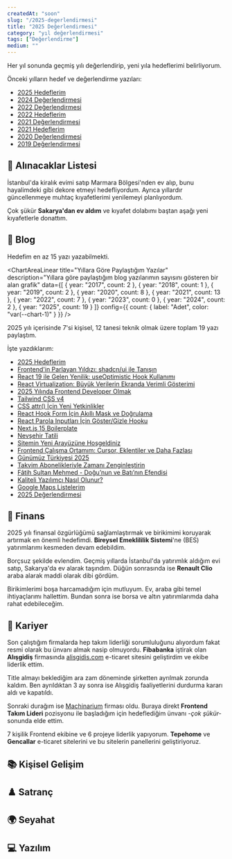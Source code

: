 ```yaml
---
createdAt: "soon"
slug: "/2025-degerlendirmesi"
title: "2025 Değerlendirmesi"
category: "yıl değerlendirmesi"
tags: ["Değerlendirme"]
medium: ""
---
```


Her yıl sonunda geçmiş yılı değerlendirip, yeni yıla hedeflerimi belirliyorum.

Önceki yılların hedef ve değerlendirme yazıları:
- [2025 Hedeflerim](/blog/2025-hedeflerim/)
- [2024 Değerlendirmesi](/blog/2024-degerlendirmesi/)
- [2022 Değerlendirmesi](/blog/2022-degerlendirmesi/)
- [2022 Hedeflerim](/blog/2022-hedeflerim/)
- [2021 Değerlendirmesi](/blog/2021-degerlendirmesi/)
- [2021 Hedeflerim](/blog/2021-hedeflerim/)
- [2020 Değerlendirmesi](/blog/2020-degerlendirmesi/)
- [2019 Değerlendirmesi](/blog/2019-degerlendirmesi/)

## 🧺 Alınacaklar Listesi

İstanbul'da kiralık evimi satıp Marmara Bölgesi'nden ev alıp, bunu hayalimdeki gibi dekore etmeyi hedefliyordum. Ayrıca yıllardır güncellenmeye muhtaç kıyafetlerimi yenilemeyi planlıyordum.

Çok şükür **Sakarya'dan ev aldım** ve kıyafet dolabımı baştan aşağı yeni kıyafetlerle donattım.

## 📝 Blog

Hedefim en az 15 yazı yazabilmekti.

<ChartAreaLinear
	title="Yıllara Göre Paylaştığım Yazılar"
	description="Yıllara göre paylaştığım blog yazılarımın sayısını gösteren bir alan grafik"
	data={[
		{ year: "2017", count: 2 },
		{ year: "2018", count: 1 },
		{ year: "2019", count: 2 },
		{ year: "2020", count: 8 },
		{ year: "2021", count: 13 },
		{ year: "2022", count: 7 },
		{ year: "2023", count: 0 },
		{ year: "2024", count: 2 },
		{ year: "2025", count: 19 }
	]}
	config={{
		count: {
			label: "Adet",
			color: "var(--chart-1)"
		}
	}}
/>

2025 yılı içerisinde 7'si kişisel, 12 tanesi teknik olmak üzere toplam 19 yazı paylaştım.

İşte yazdıklarım:

- [2025 Hedeflerim](/blog/2025-hedeflerim/)
- [Frontend'in Parlayan Yıldızı: shadcn/ui ile Tanışın](/blog/frontendin-parlayan-yildizi-shadcn-ui-ile-tanisin/)
- [React 19 ile Gelen Yenilik: useOptimistic Hook Kullanımı](/blog/react-19-ile-gelen-yenilik-use-optimistic-hook-kullanimi/)
- [React Virtualization: Büyük Verilerin Ekranda Verimli Gösterimi](/blog/react-virtualization-buyuk-verilerin-ekranda-verimli-gosterimi/)
- [2025 Yılında Frontend Developer Olmak](/blog/2025-hedeflerim/)
- [Tailwind CSS v4](/blog/tailwind-css-v4/)
- [CSS attr() İçin Yeni Yetkinlikler](/blog/css-attr-icin-yeni-yetkinlikler/)
- [React Hook Form İçin Akıllı Mask ve Doğrulama](/blog/react-hook-form-icin-akilli-mask-ve-dogrulama/)
- [React Parola Inputları İçin Göster/Gizle Hooku](/blog/react-parola-inputlari-icin-goster-gizle-hooku/)
- [Next.js 15 Boilerplate](/blog/nextjs-15-boilerplate/)
- [Nevşehir Tatili](/blog/nevsehir-tatili/)
- [Sitemin Yeni Arayüzüne Hoşgeldiniz](/blog/sitemin-yeni-arayuzuna-hosgeldiniz/)
- [Frontend Çalışma Ortamım: Cursor, Eklentiler ve Daha Fazlası](/blog/frontend-calisma-ortamim-cursor-eklentiler/)
- [Günümüz Türkiyesi 2025](/blog/gunumuz-turkiyesi-2025/)
- [Takvim Abonelikleriyle Zamanı Zenginleştirin](/blog/takvim-abonelikleriyle-zamani-zenginlestirin/)
- [Fâtih Sultan Mehmed - Doğu’nun ve Batı’nın Efendisi](/blog/fatih-sultan-mehmed-dogunun-ve-batinin-efendisi/)
- [Kaliteli Yazılımcı Nasıl Olunur?](/blog/kateliteli-yazilimci-nasil-olunur/)
- [Google Maps Listelerim](/blog/google-harita-listelerim/)
- [2025 Değerlendirmesi](/blog/2025-degerlendirmesi/)

## 🏦 Finans

2025 yılı finansal özgürlüğümü sağlamlaştırmak ve birikimimi koruyarak artırmak en önemli hedefimdi. **Bireysel Emeklililik Sistemi**'ne (BES) yatırımlarımı kesmeden devam edebildim.

Borçsuz şekilde evlendim. Geçmiş yıllarda İstanbul'da yatırımlık aldığım evi satıp, Sakarya'da ev alarak  taşındım. Düğün sonrasında ise **Renault Clio** araba alarak maddi olarak dibi gördüm.

Birikimlerimi boşa harcamadığım için mutluyum. Ev, araba gibi temel ihtiyaçlarımı hallettim. Bundan sonra ise borsa ve altın yatırımlarımda daha rahat edebileceğim.

## 🎯 Kariyer

Son çalıştığım firmalarda hep takım liderliği sorumluluğunu alıyordum fakat resmi olarak bu ünvanı almak nasip olmuyordu. **Fibabanka** iştirak olan **Alışgidiş** firmasında [alisgidis.com](https://alisgidis.com/) e-ticaret sitesini geliştirdim ve ekibe liderlik ettim.

Title almayı beklediğim ara zam döneminde şirketten ayrılmak zorunda kaldım. Ben ayrıldıktan 3 ay sonra ise Alışgidiş faaliyetlerini durdurma kararı aldı ve kapatıldı.

Sonraki durağım ise [Machinarium](https://www.machinarium.co/) firması oldu. Buraya direkt **Frontend Takım Lideri** pozisyonu ile başladığım için hedeflediğim ünvanı *-çok şükür-* sonunda elde ettim.

7 kişilik Frontend ekibine ve 6 projeye liderlik yapıyorum. **Tepehome** ve **Gencallar** e-ticaret sitelerini ve bu sitelerin panellerini geliştiriyoruz.

## 📚 Kişisel Gelişim

## ♟️ Satranç

## 🌍 Seyahat

## 💻 Yazılım